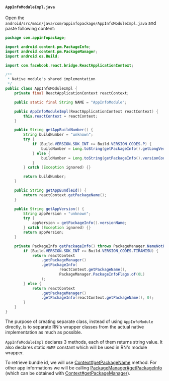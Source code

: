 #### `AppInfoModuleImpl.java`

Open the `android/src/main/java/com/appinfopackage/AppInfoModuleImpl.java` and paste following content:

```java title="android/src/main/java/com/appinfopackage/AppInfoModuleImpl.java"
package com.appinfopackage;

import android.content.pm.PackageInfo;
import android.content.pm.PackageManager;
import android.os.Build;

import com.facebook.react.bridge.ReactApplicationContext;

/**
 * Native module's shared implementation
 */
public class AppInfoModuleImpl {
    private final ReactApplicationContext reactContext;

    public static final String NAME = "AppInfoModule";

    public AppInfoModuleImpl(ReactApplicationContext reactContext) {
        this.reactContext = reactContext;
    }

    public String getAppBuildNumber() {
        String buildNumber = "unknown";
        try {
            if (Build.VERSION.SDK_INT >= Build.VERSION_CODES.P) {
                buildNumber = Long.toString(getPackageInfo().getLongVersionCode());
            } else {
                buildNumber = Long.toString(getPackageInfo().versionCode);
            }
        } catch (Exception ignored) {}

        return buildNumber;
    }

    public String getAppBundleId() {
        return reactContext.getPackageName();
    }

    public String getAppVersion() {
        String appVersion = "unknown";
        try {
            appVersion = getPackageInfo().versionName;
        } catch (Exception ignored) {}
        return appVersion;
    }

    private PackageInfo getPackageInfo() throws PackageManager.NameNotFoundException {
        if (Build.VERSION.SDK_INT >= Build.VERSION_CODES.TIRAMISU) {
            return reactContext
                .getPackageManager()
                .getPackageInfo(
                        reactContext.getPackageName(),
                        PackageManager.PackageInfoFlags.of(0L)
                );
        } else {
            return reactContext
                .getPackageManager()
                .getPackageInfo(reactContext.getPackageName(), 0);
        }
    }
}
```

The purpose of creating separate class, instead of using `AppInfoModule` directly, is to separate RN's wrapper classes from the actual native implementation as much as possible.

`AppInfoModuleImpl` declares 3 methods, each of them returns string value. It also declares static `NAME` constant which will be used in RN's module wrapper.

To retrieve bundle id, we will use [Context#getPackageName](https://developer.android.com/reference/android/content/Context#getPackageName()) method.
For other app informations we will be calling [PackageManager#getPackageInfo](https://developer.android.com/reference/android/content/pm/PackageManager#getPackageInfo(java.lang.String,%20android.content.pm.PackageManager.PackageInfoFlags)) (which can be obtained with [Context#getPackageManager](https://developer.android.com/reference/android/content/Context#getPackageManager())).
